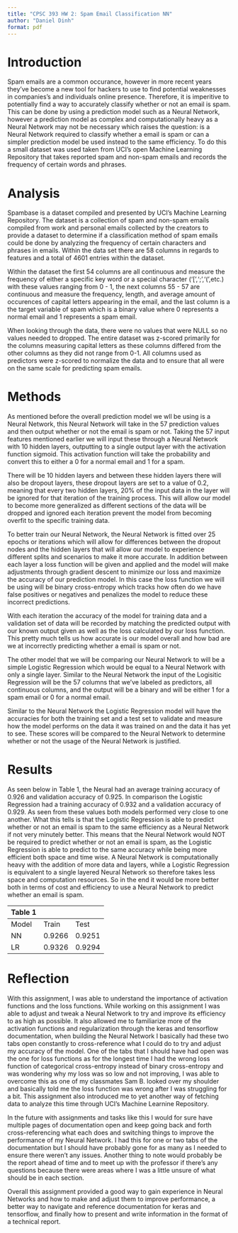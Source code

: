 ```yaml
---
title: "CPSC 393 HW 2: Spam Email Classification NN"
author: "Daniel Dinh"
format: pdf
---
```

# Introduction
Spam emails are a common occurance, however in more recent years they've become a new tool for hackers to use to find potential weaknesses in companies's and individuals online presence. Therefore, it is imperitive to potentially find a way to accurately classify whether or not an email is spam. This can be done by using a prediction model such as a Neural Network, however a prediction model as complex and computationally heavy as a Neural Network may not be necessary which raises the question: is a Neural Network required to classify whether a email is spam or can a simpler prediction model be used instead to the same efficiency. To do this a small dataset was used taken from UCI's open Machine Learning Repository that takes reported spam and non-spam emails and records the frequency of certain words and phrases.

# Analysis 
Spambase is a dataset compiled and presented by UCI's Machine Learning Repository. The dataset is a collection of spam and non-spam emails compiled from work and personal emails collected by the creators to provide a dataset to determine if a classification method of spam emails could be done by analyzing the frequency of certain characters and phrases in emails. Within the data set there are 58 columns in regards to features and a total of 4601 entries within the dataset.

Within the dataset the first 54 columns are all continuous and measure the frequency of either a specific key word or a special character ('[',';','(',etc.) with these values ranging from 0 - 1, the next columns 55 - 57 are continuous and measure the frequency, length, and average amount of occurences of capital letters appearing in the email, and the last column is a the target variable of spam which is a binary value where 0 represents a normal email and 1 represents a spam email.

When looking through the data, there were no values that were NULL so no values needed to dropped. The entire dataset was z-scored primarily for the columns measuring capital letters as these columns differed from the other columns as they did not range from 0-1. All columns used as predictors were z-scored to normalize the data and to ensure that all were on the same scale for predicting spam emails.

# Methods
As mentioned before the overall prediction model we wll be using is a Neural Network, this Neural Network will take in the 57 prediction values and then output whether or not the email is spam or not. Taking the 57 input features mentioned earlier we will input these through a Neural Network with 10 hidden layers, outputting to a single output layer with the activation function sigmoid. This activation function will take the probability and convert this to either a 0 for a normal email and 1 for a spam.

There will be 10 hidden layers and between these hidden layers there will also be dropout layers, these dropout layers are set to a value of 0.2, meaning that every two hidden layers, 20% of the input data in the layer will be ignored for that iteration of the training process. This will allow our model to become more generalized as different sections of the data will be dropped and ignored each iteration prevent the model from becoming overfit to the specific training data.

To better train our Neural Network, the Neural Network is fitted over 25 epochs or iterations which will allow for differences between the dropout nodes and the hidden layers that will allow our model to experience different splits and scenarios to make it more accurate. In addition between each layer a loss function will be given and applied and the model will make adjustments through gradient descent to minimize our loss and maximize the accuracy of our prediction model. In this case the loss function we will be using will be binary cross-entropy which tracks how often do we have false positives or negatives and penalizes the model to reduce these incorrect predictions. 

With each iteration the accuracy of the model for training data and a validation set of data will be recorded by matching the predicted output with our known output given as well as the loss calculated by our loss function. This pretty much tells us how accurate is our model overall and how bad are we at incorrectly predicting whether a email is spam or not.  

The other model that we will be comparing our Neural Network to will be a simple Logistic Regression which would be equal to a Neural Network with only a single layer. Similar to the Neural Network the input of the Logisitic Regression will be the 57 columns that we've labeled as predictors, all continuous columns, and the output will be a binary and will be either 1 for a spam email or 0 for a normal email.

Similar to the Neural Network the Logistic Regression model will have the accuracies for both the training set and a test set to validate and measure how the model performs on the data it was trained on and the data it has yet to see. These scores will be compared to the Neural Network to determine whether or not the usage of the Neural Network is justified. 

# Results
As seen below in Table 1, the Neural had an average training accuracy of 0.926 and validation accuracy of 0.925. In comparison the Logistic Regression had a training accuracy of 0.932 and a validation accuracy of 0.929. As seen from these values both models performed very close to one another. What this tells is that the Logistic Regression is able to predict whether or not an email is spam to the same efficiency as a Neural Network if not very minutely better. This means that the Neural Network would NOT be required to predict whether or not an email is spam, as the Logistic Regression is able to predict to the same accuracy while being more efficient both space and time wise. A Neural Network is computationally heavy with the addition of more data and layers, while a Logistic Regression is equivalent to a single layered Neural Network so therefore takes less space and computation resources. So in the end it would be more better both in terms of cost and efficiency to use a Neural Network to predict whether an email is spam.

|         Table 1             |
|-------|------------|--------|
| Model | Train      | Test   |
| NN    | 0.9266     | 0.9251 |
| LR    | 0.9326     | 0.9294 |     

# Reflection
With this assignment, I was able to understand the importance of activation functions and the loss functions. While working on this assignment I was able to adjust and tweak a Neural Network to try and improve its efficiency to as high as possible. It also allowed me to familiarize more of the activation functions and regularization through the keras and tensorflow documentation, when building the Neural Network I basically had these two tabs open constantly to cross-reference what I could do to try and adjust my accuracy of the model. One of the tabs that I should have had open was the one for loss functions as for the longest time I had the wrong loss function of categorical cross-entropy instead of binary cross-entropy and was wondering why my loss was so low and not improving, I was able to overcome this as one of my classmates Sam B. looked over my shoulder and basically told me the loss function was wrong after I was struggling for a bit. This assignment also introduced me to yet another way of fetching data to analyze this time through UCI's Machine Learnine Repository.

In the future with assignments and tasks like this I would for sure have multiple pages of documentation open and keep going back and forth cross-referencing what each does and switching things to improve the performance of my Neural Network. I had this for one or two tabs of the documentation but I should have probably gone for as many as I needed to ensure there weren't any issues. Another thing to note would probably be the report ahead of time and to meet up with the professor if there's any questions because there were areas where I was a little unsure of what should be in each section.

Overall this assignment provided a good way to gain experience in Neural Networks and how to make and adjust them to improve performance, a better way to navigate and reference documentation for keras and tensorflow, and finally how to present and write information in the format of a technical report.
